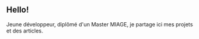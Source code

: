 ## Hello!

Jeune développeur, diplômé d'un Master MIAGE, je partage ici mes projets et des articles.
